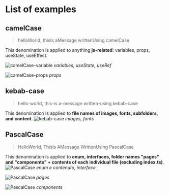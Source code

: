 # List of examples

## camelCase

> helloWorld, thisIs aMessage writtenUsing camelCase

This denomination is applied to anything **js-related**: variables, props, useState, useEffect.

![camelCase-variable](../../../.images/code-conventions/general-conventions/camel-case-var.png)
_variables, useState, useRef_

![camelCase-props](../../../.images/code-conventions/general-conventions/camel-case-props.png)
_props_

## kebab-case

> hello-world, this-is a-message written-using kebab-case

This denomination is applied to **file names of images, fonts, subfolders, and content**.
![kebab-case](../../../.images/code-conventions/general-conventions/kebab-case.png)
_images, fonts_

## PascalCase

> HelloWorld, ThisIs AMessage WrittenUsing PascalCase

This denomination is applied to **enum, interfaces, folder names "pages" and "components" + contents of each individual file (excluding index.ts)**.
![PascalCase](../../../.images/code-conventions/general-conventions/pascal-case-enum-interface.png)
_enum e contenuto, interface_

![PascalCase](../../../.images/code-conventions/general-conventions/pascal-case-pages.png)
_pages_

![PascalCase](../../../.images/code-conventions/general-conventions/pascal-case-comps.png)
_components_
